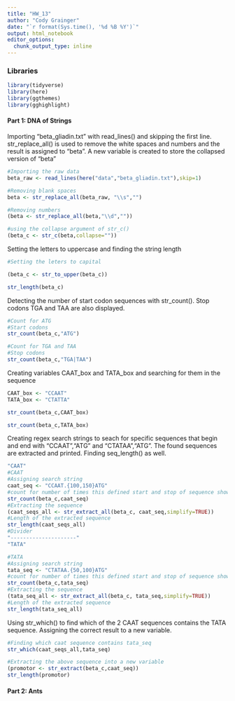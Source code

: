 ```yaml
---
title: "HW_13"
author: "Cody Grainger"
date: "`r format(Sys.time(), '%d %B %Y')`"
output: html_notebook
editor_options: 
  chunk_output_type: inline
---
```


### Libraries
```r
library(tidyverse)
library(here)
library(ggthemes)
library(gghighlight)
```

#### Part 1: DNA of Strings

Importing "beta_gliadin.txt" with read_lines() and skipping the first line. str_replace_all() is used to remove the white spaces and numbers and the result is assigned to "beta". A new variable is created to store the collapsed version of "beta"
```r
#Importing the raw data
beta_raw <- read_lines(here("data","beta_gliadin.txt"),skip=1)

#Removing blank spaces
beta <- str_replace_all(beta_raw, "\\s","")

#Removing numbers
(beta <- str_replace_all(beta,"\\d",""))

#using the collapse argument of str_c()
(beta_c <- str_c(beta,collapse=""))
```

Setting the letters to uppercase and finding the string length
```r
#Setting the leters to capital

(beta_c <- str_to_upper(beta_c))

str_length(beta_c)

```

Detecting the number of start codon sequences with str_count(). Stop codons TGA and TAA are also displayed.
```r
#Count for ATG
#Start codons
str_count(beta_c,"ATG")

#Count for TGA and TAA
#Stop codons
str_count(beta_c,"TGA|TAA")
```

Creating variables CAAT_box and TATA_box and searching for them in the sequence
```r
CAAT_box <- "CCAAT"
TATA_box <- "CTATTA"

str_count(beta_c,CAAT_box)

str_count(beta_c,TATA_box)
```

Creating regex search strings to seach for specific sequences that begin and end with "CCAAT","ATG" and "CTATAA","ATG". The found sequences are extracted and printed. Finding seq_length() as well.
```r
"CAAT"
#CAAT
#Assigning search string
caat_seq <- "CCAAT.{100,150}ATG"
#count for number of times this defined start and stop of sequence shows up
str_count(beta_c,caat_seq)
#Extracting the sequence
(caat_seqs_all <- str_extract_all(beta_c, caat_seq,simplify=TRUE))
#Length of the extracted sequence
str_length(caat_seqs_all)
#Divider
"---------------------"
"TATA"

#TATA
#Assigning search string
tata_seq <- "CTATAA.{50,100}ATG"
#count for number of times this defined start and stop of sequence shows up
str_count(beta_c,tata_seq)
#Extracting the sequence
(tata_seq_all <- str_extract_all(beta_c, tata_seq,simplify=TRUE))
#Length of the extracted sequence
str_length(tata_seq_all)
```
Using str_which() to find which of the 2 CAAT sequences contains the TATA sequence. Assigning the correct result to a new variable.
```r
#Finding which caat sequence contains tata_seq
str_which(caat_seqs_all,tata_seq)

#Extracting the above sequence into a new variable
(promotor <- str_extract(beta_c,caat_seq))
str_length(promotor)
```


#### Part 2: Ants
